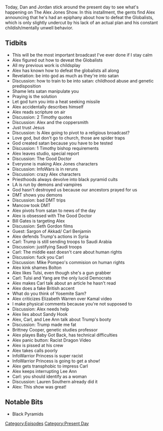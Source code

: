 {{DEFAULTSORT:
    #_EPISODE_0357:October 16, 2019
}}{{Episode
    | title           = October 16, 2019
    | caption         = [https://knowledgefight.libsyn.com/knowledge-fight-october-16-2019 Listen to this episode on Libsyn]
    | episodeNumber   = 357
    | length          = 02:01:43
    | airDate         = October 18, 2019
    | coverageDate    = October 16, 2019
    | episodeType     = [[:Category:Present Day|Present Day]]
    | appearance      = [[Mancow]], [[Bill Gates]], [[Seth Gordon]], [[Sargon of Akkad/Carl Benjamin]], [[Mike Pompeo]], [[Lee Ann McAdoo]], [[Brittney Cooper]], [[InfoWarrior Princess]], [[Lauren Southern]]
    | oocDrop         = I kinda like Trump's butt now
    | previousEpisode = [[356: October 11, 2019]]
    | nextEpisode     = [[358: October 18, 2019]]
}}

{{Stub}}

Today, Dan and Jordan stick around the present day to see what's happening on The Alex Jones Show. In this installment, the gents find Alex announcing that he's had an epiphany about how to defeat the Globalists, which is only slightly undercut by his lack of an actual plan and his constant childish/mentally unwell behavior.

==Tidbits==

*This will be the most important broadcast I've ever done if I stay calm
*Alex figured out how to deveat the Globalists
*All my previous work is childsplay
*Alex has known how to defeat the globalists all along
*Revelation: be into god as much as they're into satan
*Discussion: how to train to be into satan: childhood abuse and genetic predisposition
*Shame lets satan manipulate you
*Praying is the solution
*Let god turn you into a heat seeking missile
*Alex accidentally describes himself
*Alex reads scripture on air
*Discussion: 2 Timothy quotes
*Discussion: Alex and the coppersmith
*Just trust Jesus
*Discussion: Is Alex going to pivot to a religious broadcast?
*Love god, but don't go to church, those are spider traps
*God created satan because you have to be tested
*Discussion: 1 Timothy bishop requirements
*Alex leaves studio, special report
*Discussion: The Good Doctor
*Everyone is making Alex Jones characters
*Discussion: InfoWars is in reruns
*Discussion: crazy Alex characters
*Priesthoods always devolve into black pyramid cults
*LA is run by demons and vampires
*God hasn't destroyed us because our ancestors prayed for us
*DMT shows you demons
*Discussion: bad DMT trips
*Mancow took DMT
*Alex pivots from satan to news of the day
*Alex is obsessed with The Good Doctor
*Bill Gates is targeting Alex
*Discussion: Seth Gordon films
*Guest: Sargon of Akkad/ Carl Benjamin
*Alex defends Trump's actions in Syria
*Carl: Trump is still sending troops to Saudi Arabia
*Discussion: justifying Saudi troops
*Carl: The middle east doesn't care about human rights
*Discussion: fuck you Carl
*Discussion: Mike Pompeo's commision on human rights
*Alex kink shames Bolton
*Alex likes Tulsi, even though she's a gun grabber
*Carl: Tulsi and Yang are the only lucid Democrats
*Alex makes Carl talk about an article he hasn't read
*Alex does a fake British accent
*What do you think of Yosemite Sam?
*Alex criticizes Elizabeth Warren over Kamal video
*I make physical comments because you're not supposed to
*Discussion: Alex needs help
*Alex lies about Sandy Hook
*Alex, Carl, and Lee Ann talk about Trump's booty
*Discussion: Trump made me fat
*Brittney Cooper, genetic studies professor
*Alex playes Baby Got Back, has technical difficulties
*Alex panic button: Racist Dragon Video
*Alex is pissed at his crew
*Alex takes calls poorly
*InfoWarrior Princess is super racist
*InfoWarrior Princess is going to get a show!
*Alex gets transphobic to impress Carl
*Alex keeps interrupting Lee Ann
*Carl: you should identify as a woman
*Discussion: Lauren Southern already did it
*Alex: This show was great!

==Notable Bits==

*Black Pyramids

[[Category:Episodes]]
[[Category:Present Day]]
